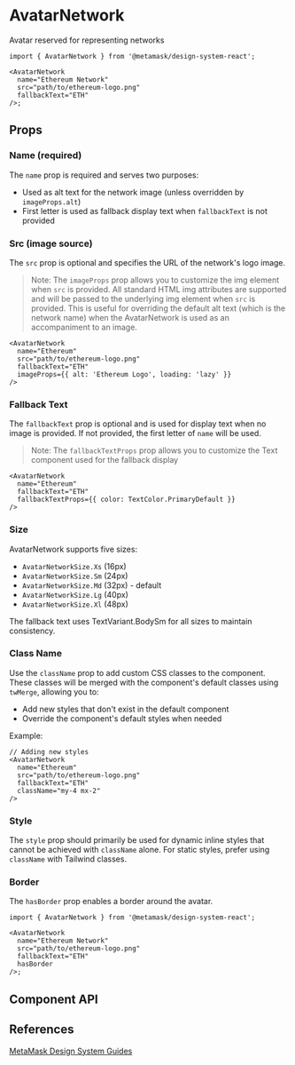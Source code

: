 

# AvatarNetwork

Avatar reserved for representing networks

```tsx
import { AvatarNetwork } from '@metamask/design-system-react';

<AvatarNetwork
  name="Ethereum Network"
  src="path/to/ethereum-logo.png"
  fallbackText="ETH"
/>;
```

<Canvas of={AvatarNetworkStories.Default} />

## Props

### Name (required)

The `name` prop is required and serves two purposes:

- Used as alt text for the network image (unless overridden by `imageProps.alt`)
- First letter is used as fallback display text when `fallbackText` is not provided

<Canvas of={AvatarNetworkStories.Name} />

### Src (image source)

The `src` prop is optional and specifies the URL of the network's logo image.

<Canvas of={AvatarNetworkStories.Src} />

> Note: The `imageProps` prop allows you to customize the img element when `src` is provided. All standard HTML img attributes are supported and will be passed to the underlying img element when `src` is provided. This is useful for overriding the default alt text (which is the network name) when the AvatarNetwork is used as an accompaniment to an image.

```tsx
<AvatarNetwork
  name="Ethereum"
  src="path/to/ethereum-logo.png"
  fallbackText="ETH"
  imageProps={{ alt: 'Ethereum Logo', loading: 'lazy' }}
/>
```

### Fallback Text

The `fallbackText` prop is optional and is used for display text when no image is provided. If not provided, the first letter of `name` will be used.

<Canvas of={AvatarNetworkStories.FallbackText} />

> Note: The `fallbackTextProps` prop allows you to customize the Text component used for the fallback display

```tsx
<AvatarNetwork
  name="Ethereum"
  fallbackText="ETH"
  fallbackTextProps={{ color: TextColor.PrimaryDefault }}
/>
```

### Size

AvatarNetwork supports five sizes:

- `AvatarNetworkSize.Xs` (16px)
- `AvatarNetworkSize.Sm` (24px)
- `AvatarNetworkSize.Md` (32px) - default
- `AvatarNetworkSize.Lg` (40px)
- `AvatarNetworkSize.Xl` (48px)

The fallback text uses TextVariant.BodySm for all sizes to maintain consistency.

<Canvas of={AvatarNetworkStories.Size} />

### Class Name

Use the `className` prop to add custom CSS classes to the component. These classes will be merged with the component's default
classes using `twMerge`, allowing you to:

- Add new styles that don't exist in the default component
- Override the component's default styles when needed

Example:

```tsx
// Adding new styles
<AvatarNetwork
  name="Ethereum"
  src="path/to/ethereum-logo.png"
  fallbackText="ETH"
  className="my-4 mx-2"
/>
```

### Style

The `style` prop should primarily be used for dynamic inline styles that cannot be achieved with `className` alone. For static styles, prefer using `className` with Tailwind classes.

### Border

The `hasBorder` prop enables a border around the avatar.

```tsx
import { AvatarNetwork } from '@metamask/design-system-react';

<AvatarNetwork
  name="Ethereum Network"
  src="path/to/ethereum-logo.png"
  fallbackText="ETH"
  hasBorder
/>;
```

<Canvas of={AvatarNetworkStories.HasBorder} />

## Component API

<Controls of={AvatarNetworkStories.Default} />

## References

[MetaMask Design System Guides](https://www.notion.so/MetaMask-Design-System-Guides-Design-f86ecc914d6b4eb6873a122b83c12940)
